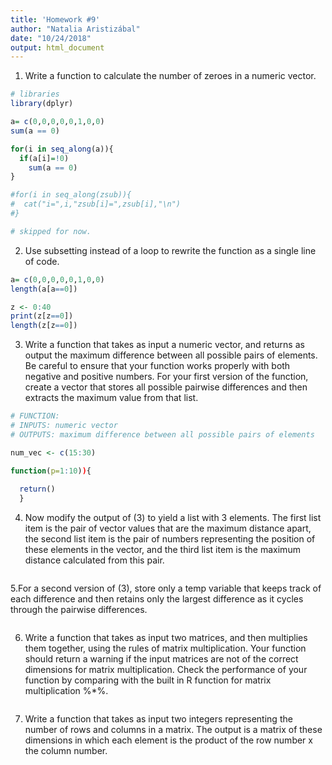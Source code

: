 ```yaml
---
title: 'Homework #9'
author: "Natalia Aristizábal"
date: "10/24/2018"
output: html_document
---
```

1. Write a function to calculate the number of zeroes in a numeric vector.
```r
# libraries
library(dplyr)

a= c(0,0,0,0,0,1,0,0)
sum(a == 0) 

for(i in seq_along(a)){
  if(a[i]=!0)
    sum(a == 0)
}

#for(i in seq_along(zsub)){
#  cat("i=",i,"zsub[i]=",zsub[i],"\n")
#}

# skipped for now.
```

2. Use subsetting instead of a loop to rewrite the function as a single line of code.
```r
a= c(0,0,0,0,0,1,0,0)
length(a[a==0])

z <- 0:40
print(z[z==0])
length(z[z==0])
```

3. Write a function that takes as input a numeric vector, and returns as output the maximum difference between all possible pairs of elements. Be careful to ensure that your function works properly with both negative and positive numbers. For your first version of the function, create a vector that stores all possible pairwise differences and then extracts the maximum value from that list.

```r
# FUNCTION: 
# INPUTS: numeric vector
# OUTPUTS: maximum difference between all possible pairs of elements

num_vec <- c(15:30)

function(p=1:10)){
  
  return() 
  }
```

4. Now modify the output of (3) to yield a list with 3 elements. The first list item is the pair of vector values that are the maximum distance apart, the second list item is the pair of numbers representing the position of these elements in the vector, and the third list item is the maximum distance calculated from this pair.
```r


```

5.For a second version of (3), store only a temp variable that keeps track of each difference and then retains only the largest difference as it cycles through the pairwise differences.
```r


```

6. Write a function that takes as input two matrices, and then multiplies them together, using the rules of matrix multiplication. Your function should return a warning if the input matrices are not of the correct dimensions for matrix multiplication. Check the performance of your function by comparing with the built in R function for matrix multiplication %*%.
```r


```

7. Write a function that takes as input two integers representing the number of rows and columns in a matrix. The output is a matrix of these dimensions in which each element is the product of the row number x the column number.
```r


```
